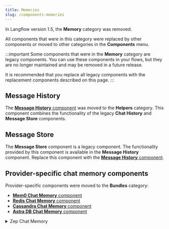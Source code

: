 ```yaml
---
title: Memories
slug: /components-memories
---
```


In Langflow version 1.5, the **Memory** category was removed.

All components that were in this category were replaced by other components or moved to other categories in the **Components** menu.

:::important
Some components that were in the **Memory** category are legacy components.
You can use these components in your flows, but they are no longer maintained and may be removed in a future release.

It is recommended that you replace all legacy components with the replacement components described on this page.
:::

## Message History

The [**Message History** component](/components-helpers#message-history) was moved to the **Helpers** category.
This component combines the functionality of the legacy **Chat History** and **Message Store** components.

## Message Store

The **Message Store** component is a legacy component.
The functionality provided by this component is available in the **Message History** component.
Replace this component with the [**Message History** component](/components-helpers#message-history).

## Provider-specific chat memory components

Provider-specific components were moved to the **Bundles** category:

- [**Mem0 Chat Memory** component](/bundles-mem0)
- [**Redis Chat Memory** component](/bundles-redis)
- [**Cassandra Chat Memory** component](/bundles-datastax#cassandra-chat-memory)
- [**Astra DB Chat Memory** component](/bundles-datastax#astra-db-chat-memory)

<details>
<summary>Zep Chat Memory</summary>

The **Zep Chat Memory** component is a legacy component.
Replace this component with the [**Message History** component](/components-helpers#message-history).

This component creates a `ZepChatMessageHistory` instance, enabling storage and retrieval of chat messages using Zep, a memory server for LLMs.

It accepts the following parameters:

| Name          | Type          | Description                                               |
|---------------|---------------|-----------------------------------------------------------|
| url           | MessageText   | Input parameter. The URL of the Zep instance. Required. |
| api_key       | SecretString  | Input parameter. The API Key for authentication with the Zep instance. |
| api_base_path | Dropdown      | Input parameter. The API version to use. Options include api/v1 or api/v2. |
| session_id    | MessageText   | Input parameter. The unique identifier for the chat session. Optional. |
| message_history | BaseChatMessageHistory  | Output parameter. An instance of ZepChatMessageHistory for the session. |

</details>